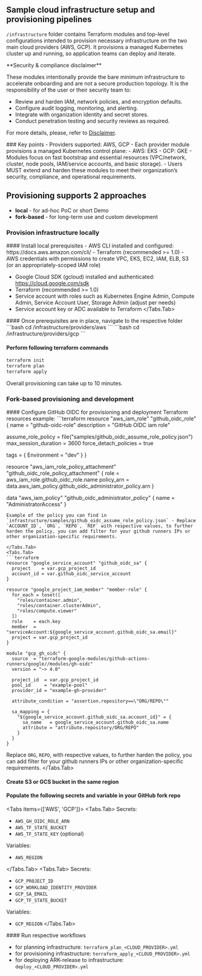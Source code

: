 
## Sample cloud infrastructure setup and provisioning pipelines 

`/infrastructure` folder contains Terraform modules and top-level configurations intended to provision necessary infrastructure on the two main cloud providers (AWS, GCP). 
It provisions a managed Kubernetes cluster up and running, so application teams can deploy and iterate. 

<Callout type="warning">
**Security & compliance disclaimer**

These modules intentionally provide the bare minimum infrastructure to accelerate onboarding and are not a secure production topology. It is the responsibility of the user or their security team to:
- Review and harden IAM, network policies, and encryption defaults.
- Configure audit logging, monitoring, and alerting.
- Integrate with organization identity and secret stores.
- Conduct penetration testing and security reviews as required.

For more details, please, refer to [Disclaimer](../../disclaimer.mdx).

</Callout>
### Key points
- Providers supported: AWS, GCP
- Each provider module provisions a managed Kubernetes control plane:
  - AWS: EKS
  - GCP: GKE
- Modules focus on fast bootstrap and essential resources (VPC/network, cluster, node pools, IAM/service accounts, and basic storage).
- Users MUST extend and harden these modules to meet their organization’s security, compliance, and operational requirements.

## Provisioning supports 2 approaches
- **local** - for ad-hoc PoC or short Demo
- **fork-based** - for long-term use and custom development

### Provision infrastructure locally
<Steps>
#### Install local prerequisites
<Tabs items={['AWS', 'GCP']}>
<Tabs.Tab>
- AWS CLI installed and configured: https://docs.aws.amazon.com/cli/
- Terraform (recommended >= 1.0)
- AWS credentials with permissions to create VPC, EKS, EC2, IAM, ELB, S3 (or an appropriately-scoped IAM role) 
</Tabs.Tab>
<Tabs.Tab>

- Google Cloud SDK (gcloud) installed and authenticated: https://cloud.google.com/sdk
- Terraform (recommended >= 1.0)
- Service account with roles such as Kubernetes Engine Admin, Compute Admin, Service Account User, Storage Admin (adjust per needs)
- Service account key or ADC available to Terraform
</Tabs.Tab>
</Tabs>
#### Once prerequisites are in place, navigate to the respective folder
<Tabs items={['AWS', 'GCP']}>
<Tabs.Tab>
```bash
cd /infrastructure/providers/aws
```
</Tabs.Tab>
<Tabs.Tab>
```bash
cd /infrastructure/providers/gcp
```
</Tabs.Tab>
</Tabs>

#### Perform following terraform commands
```bash
terraform init
terraform plan
terraform apply
```

Overall provisioning can take up to 10 minutes.
</Steps>

### Fork-based provisioning and development
<Steps>
#### Configure GitHub OIDC for provisioning and deployment
Terraform resources example:
<Tabs items={['AWS', 'GCP']}>
<Tabs.Tab>
```terraform
resource "aws_iam_role" "github_oidc_role" {
  name        = "github-oidc-role"
  description = "GitHub OIDC iam role"

  assume_role_policy    = file("samples/github_oidc_assume_role_policy.json")
  max_session_duration  = 3600
  force_detach_policies = true

  tags = {
    Environment = "dev"
  }
}

resource "aws_iam_role_policy_attachment" "github_oidc_role_policy_attachment" {
  role       = aws_iam_role.github_oidc_role.name
  policy_arn = data.aws_iam_policy.github_oidc_administrator_policy.arn
}

data "aws_iam_policy" "github_oidc_administrator_policy" {
  name = "AdministratorAccess" 
}

``` 
Example of the policy you can find in `infrastructure/samples/github_oidc_assume_role_policy.json` - Replace `ACCOUNT_ID`, `ORG`, `REPO`, `REF` with respective values, to further harden the policy, you can add filter for your github runners IPs or other organization-specific requirements.

</Tabs.Tab>
<Tabs.Tab>
```terraform
resource "google_service_account" "github_oidc_sa" {
  project    = var.gcp_project_id
  account_id = var.github_oidc_service_account
}

resource "google_project_iam_member" "member-role" {
  for_each = toset([
    "roles/container.admin",
    "roles/container.clusterAdmin",
    "roles/compute.viewer"
  ])
  role    = each.key
  member  = "serviceAccount:${google_service_account.github_oidc_sa.email}"
  project = var.gcp_project_id
}

module "gcp_gh_oidc" {
  source  = "terraform-google-modules/github-actions-runners/google//modules/gh-oidc"
  version = "~> 4.0"

  project_id  = var.gcp_project_id
  pool_id     = "example-pool"
  provider_id = "example-gh-provider"

  attribute_condition = "assertion.repository==\"ORG/REPO\""

  sa_mapping = {
    "${google_service_account.github_oidc_sa.account_id}" = {
      sa_name   = google_service_account.github_oidc_sa.name
      attribute = "attribute.repository/ORG/REPO"
    }
  }
}

```
Replace `ORG`, `REPO`,  with respective values, to further harden the policy, you can add filter for your github runners IPs or other organization-specific requirements.
</Tabs.Tab>
</Tabs>
#### Create S3 or GCS bucket in the same region

#### Populate the following secrets and variable in your GitHub fork repo
<Tabs items={['AWS', 'GCP']}>
<Tabs.Tab>
Secrets:

- `AWS_GH_OIDC_ROLE_ARN`
- `AWS_TF_STATE_BUCKET`
- `AWS_TF_STATE_KEY` (optional)

Variables:

- `AWS_REGION`

</Tabs.Tab>
<Tabs.Tab>
Secrets:

- `GCP_PROJECT_ID`
- `GCP_WORKLOAD_IDENTITY_PROVIDER`
- `GCP_SA_EMAIL`
- `GCP_TF_STATE_BUCKET`

Variables: 

- `GCP_REGION`
</Tabs.Tab>
</Tabs>
#### Run respective workflows

- for planning infrastructure: `terraform_plan_<CLOUD_PROVIDER>.yml`
- for provisioning infrastructure: `terraform_apply_<CLOUD_PROVIDER>.yml`
- for deploying ARK-release to infrastructure: `deploy_<CLOUD_PROVIDER>.yml`
</Steps>